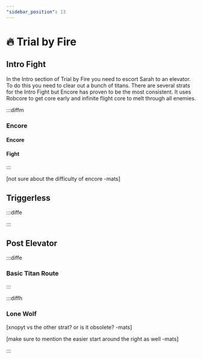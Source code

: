 ```yaml
---
"sidebar_position": 13
---
```



# 🔥 Trial by Fire

## Intro Fight

In the Intro section of Trial by Fire you need to escort Sarah to an elevator. To do this you need to clear out a bunch of titans. 
There are several strats for the Intro Fight but Encore has proven to be the most consistent. 
It uses Robcore to get core early and infinite flight core to melt through all enemies. 

:::diffm

### Encore

#### Encore

#### Fight

:::

[not sure about the difficulty of encore -mats]

## Triggerless

:::diffe

:::

## Post Elevator

:::diffe

### Basic Titan Route

:::

:::diffh

### Lone Wolf

[xnopyt vs the other strat? or is it obsolete? -mats]

[make sure to mention the easier start around the right as well -mats]

:::